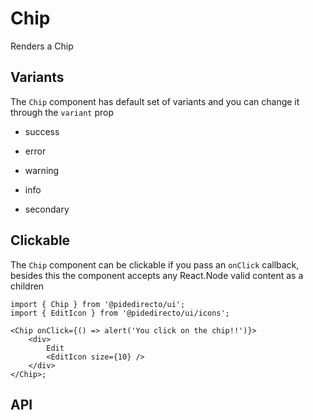 

<Meta of={ChipStories} />

# Chip

Renders a Chip

<Canvas of={ChipStories.Primary} />

## Variants

The `Chip` component has default set of variants and you can change it through the `variant` prop

-   success

<Canvas of={ChipStories.Success} />

-   error

<Canvas of={ChipStories.Error} />

-   warning

<Canvas of={ChipStories.Warning} />

-   info

<Canvas of={ChipStories.Info} />

-   secondary

<Canvas of={ChipStories.Secondary} />

## Clickable

The `Chip` component can be clickable if you pass an `onClick` callback, besides this the component accepts any React.Node valid content as a children

<Canvas of={ChipStories.Clickable} sourceState='none' />

```tsx
import { Chip } from '@pidedirecto/ui';
import { EditIcon } from '@pidedirecto/ui/icons';

<Chip onClick={() => alert('You click on the chip!!')}>
    <div>
        Edit
        <EditIcon size={10} />
    </div>
</Chip>;
```

## API

<ArgTypes of={ChipStories} />
